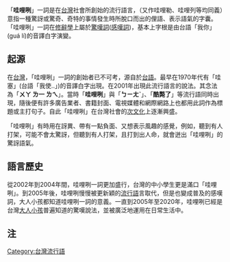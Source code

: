 {{Original research|条目|date=2015年12月}}
{{unreferenced|time=2017-06-06T03:35:09+00:00}}
「'''哇哩咧'''」一詞是在[[台灣|台灣]]社會所創始的流行語言，（又作哇哩勒、哇哩列等均同義）意指一種驚訝或驚奇、奇特的事情發生時所脫口而出的俚語、表示語氣的字囊。「哇哩咧」一詞在[[修辭學|修辭學]]上屬於[[驚嘆詞|驚嘆詞]]([[感嘆詞|感嘆詞]])，基本上字根是由台語「我你」(guá lí)的音譯白字演變。

== 起源 ==

在[[台灣|台灣]]，「哇哩咧」一詞的創始者已不可考，源自於[[台語|台語]]{{efn|台語劇對吞吞吐吐一直說:[我..我.我...]的人 會應其:["我你咧"按怎？毋就緊講]！  「哇哩咧」是「我你咧」白字。}}。最早在1970年代有「哇塞」(台語「我使..」)的音譯白字出現。在2001年出現此流行語言的說法。其念法為「'''ㄨㄚ ㄌ一 ㄌㄟ'''」。當時「'''哇哩咧'''」與「'''ㄅㄧㄤˋ'''」、「'''酷斃了'''」等流行語同時出現，隨後便有許多廣告業者、書籍封面、電視媒體和網際網路上也都用此詞作為標題或主打句子。自此「哇哩咧」在台灣社會的[[次文化|次文化]]上逐漸興盛。{{cn|同時也有移用到其他國家的現象。|time=2017-06-06}}

「哇哩咧」有時用在訝異、帶有一點負面、又想表示風趣的感覺，例如，聽到有人打架，可能不會太驚訝，但聽到有人打架，且打到出人命，就會迸出「哇哩咧」的驚訝語氣。

== 語言歷史 ==

從2002年到2004年間，哇哩咧一詞更加盛行，台灣的中小學生更是滿口「哇哩咧」。到2005年後，哇哩咧慢慢被更新穎的[[流行語|流行語]]言取代，但是也變成普及的感嘆詞，大人小孩都知道哇哩咧一詞的意義。一直到2005年至2020年，哇哩咧已經是台灣[[大人|大人]][[小孩|小孩]]普遍知道的驚嘆說法，並被廣泛地運用在日常生活中。

==注==
{{notelist|iger=}}

{{lang-stub}}


[[Category:台灣流行語|Category:台灣流行語]]